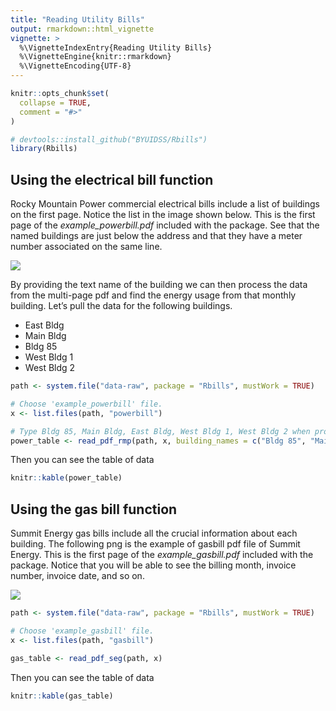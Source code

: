 ```yaml
---
title: "Reading Utility Bills"
output: rmarkdown::html_vignette
vignette: >
  %\VignetteIndexEntry{Reading Utility Bills}
  %\VignetteEngine{knitr::rmarkdown}
  %\VignetteEncoding{UTF-8}
---
```


```r
knitr::opts_chunk$set(
  collapse = TRUE,
  comment = "#>"
)
```

```r
# devtools::install_github("BYUIDSS/Rbills")
library(Rbills)
```

## Using the electrical bill function

Rocky Mountain Power commercial electrical bills include a list of buildings on the first page. Notice the list in the image shown below.  This is the first page of the *example_powerbill.pdf* included with the package. See that the named buildings are just below the address and that they have a meter number associated on the same line.  

![](example_powerbill_frontpage.png)

By providing the text name of the building we can then process the data from the multi-page pdf and find the energy usage from that monthly building.  Let's pull the data for the following buildings.

- East Bldg
- Main Bldg
- Bldg 85
- West Bldg 1
- West Bldg 2


```r
path <- system.file("data-raw", package = "Rbills", mustWork = TRUE)

# Choose 'example_powerbill' file.
x <- list.files(path, "powerbill")

# Type Bldg 85, Main Bldg, East Bldg, West Bldg 1, West Bldg 2 when prompt function occurs.
power_table <- read_pdf_rmp(path, x, building_names = c("Bldg 85", "Main Bldg", "East Bldg", "West Bldg 1", "West Bldg 2"))
```

Then you can see the table of data

```r
knitr::kable(power_table)
```


## Using the gas bill function

Summit Energy gas bills include all the crucial information about each building. The following png is the example of gasbill pdf file of Summit Energy. This is the first page of the *example_gasbill.pdf* included with the package. Notice that you will be able to see the billing month, invoice number, invoice date, and so on. 

![](example_gasbill_frontpage.PNG)

```r
path <- system.file("data-raw", package = "Rbills", mustWork = TRUE)

# Choose 'example_gasbill' file.
x <- list.files(path, "gasbill")

gas_table <- read_pdf_seg(path, x)
```

Then you can see the table of data
```r
knitr::kable(gas_table)
```

